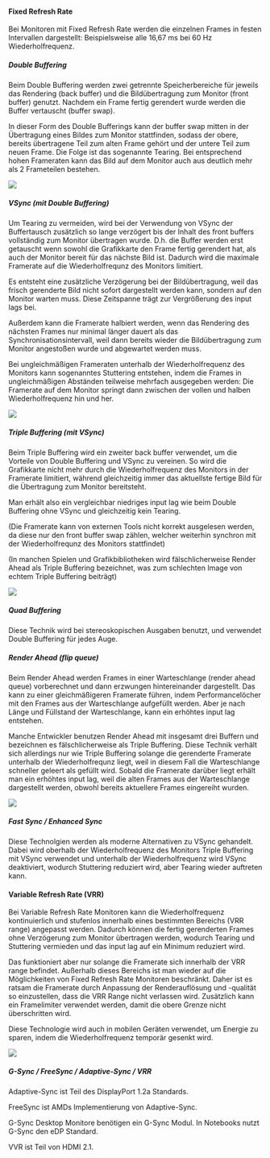 


#### Fixed Refresh Rate

Bei Monitoren mit Fixed Refresh Rate werden die einzelnen Frames in festen Intervallen dargestellt: Beispielsweise alle 16,67 ms bei 60 Hz Wiederholfrequenz.



##### Double Buffering

Beim Double Buffering werden zwei getrennte Speicherbereiche für jeweils das Rendering (back buffer) und die Bildübertragung zum Monitor (front buffer) genutzt. Nachdem ein Frame fertig gerendert wurde werden die Buffer vertauscht (buffer swap).

In dieser Form des Double Bufferings kann der buffer swap mitten in der Übertragung eines Bildes zum Monitor stattfinden, sodass der obere, bereits übertragene Teil zum alten Frame gehört und der untere Teil zum neuen Frame. Die Folge ist das sogenannte Tearing. Bei entsprechend hohen Frameraten kann das Bild auf dem Monitor auch aus deutlich mehr als 2 Frameteilen bestehen.

<img src={DoubleBufferingImage} />



##### VSync (mit Double Buffering)

Um Tearing zu vermeiden, wird bei der Verwendung von VSync der Buffertausch zusätzlich so lange verzögert bis der Inhalt des front buffers vollständig zum Monitor übertragen wurde. D.h. die Buffer werden erst getauscht wenn sowohl die Grafikkarte den Frame fertig gerendert hat, als auch der Monitor bereit für das nächste Bild ist. Dadurch wird die maximale Framerate auf die Wiederholfrequnz des Monitors limitiert.

Es entsteht eine zusätzliche Verzögerung bei der Bildübertragung, weil das frisch gerenderte Bild nicht sofort dargestellt werden kann, sondern auf den Monitor warten muss. Diese Zeitspanne trägt zur Vergrößerung des input lags bei.

Außerdem kann die Framerate halbiert werden, wenn das Rendering des nächsten Frames nur minimal länger dauert als das Synchronisationsintervall, weil dann bereits wieder die Bildübertragung zum Monitor angestoßen wurde und abgewartet werden muss.

Bei ungleichmäßigen Frameraten unterhalb der Wiederholfrequenz des Monitors kann sogenanntes Stuttering entstehen, indem die Frames in ungleichmäßigen Abständen teilweise mehrfach ausgegeben werden: Die Framerate auf dem Monitor springt dann zwischen der vollen und halben Wiederholfrequenz hin und her.

<img src={DoubleBufferingVSyncImage} />



##### Triple Buffering (mit VSync)

Beim Triple Buffering wird ein zweiter back buffer verwendet, um die Vorteile von Double Buffering und VSync zu vereinen. So wird die Grafikkarte nicht mehr durch die Wiederholfrequenz des Monitors in der Framerate limitiert, während gleichzeitig immer das aktuellste fertige Bild für die Übertragung zum Monitor bereitsteht.

Man erhält also ein vergleichbar niedriges input lag wie beim Double Buffering ohne VSync und gleichzeitig kein Tearing.

(Die Framerate kann von externen Tools nicht korrekt ausgelesen werden, da diese nur den front buffer swap zählen, welcher weiterhin synchron mit der Wiederholfrequnz des Monitors stattfindet)

(In manchen Spielen und Grafikbibliotheken wird fälschlicherweise Render Ahead als Triple Buffering bezeichnet, was zum schlechten Image von echtem Triple Buffering beiträgt)

<img src={TripleBufferingVSyncImage} />



##### Quad Buffering

Diese Technik wird bei stereoskopischen Ausgaben benutzt, und verwendet Double Buffering für jedes Auge.



##### Render Ahead (flip queue)

Beim Render Ahead werden Frames in einer Warteschlange (render ahead queue) vorberechnet und dann erzwungen hintereinander dargestellt. Das kann zu einer gleichmäßigeren Framerate führen, indem Performancelöcher mit den Frames aus der Warteschlange aufgefüllt werden. Aber je nach Länge und Füllstand der Warteschlange, kann ein erhöhtes input lag entstehen.

Manche Entwickler benutzen Render Ahead mit insgesamt drei Buffern und bezeichnen es fälschlicherweise als Triple Buffering. Diese Technik verhält sich allerdings nur wie Triple Buffering solange die gerenderte Framerate unterhalb der Wiederholfrequnz liegt, weil in diesem Fall die Warteschlange schneller geleert als gefüllt wird. Sobald die Framerate darüber liegt erhält man ein erhöhtes input lag, weil die alten Frames aus der Warteschlange dargestellt werden, obwohl bereits aktuellere Frames eingereiht wurden.

<img src={RenderAheadImage} />


##### Fast Sync / Enhanced Sync

Diese Technolgien werden als moderne Alternativen zu VSync gehandelt. Dabei wird oberhalb der Wiederholfrequenz des Monitors Triple Buffering mit VSync verwendet und unterhalb der Wiederholfrequenz wird VSync deaktiviert, wodurch Stuttering reduziert wird, aber Tearing wieder auftreten kann.



#### Variable Refresh Rate (VRR)

Bei Variable Refresh Rate Monitoren kann die Wiederholfrequenz kontinuierlich und stufenlos innerhalb eines bestimmten Bereichs (VRR range) angepasst werden. Dadurch können die fertig gerenderten Frames ohne Verzögerung zum Monitor übertragen werden, wodurch Tearing und Stuttering vermieden und das input lag auf ein Minimum reduziert wird.

Das funktioniert aber nur solange die Framerate sich innerhalb der VRR range befindet. Außerhalb dieses Bereichs ist man wieder auf die Möglichkeiten von Fixed Refresh Rate Monitoren beschränkt. Daher ist es ratsam die Framerate durch Anpassung der Renderauflösung und -qualität so einzustellen, dass die VRR Range nicht verlassen wird. Zusätzlich kann ein Framelimiter verwendet werden, damit die obere Grenze nicht überschritten wird.

Diese Technologie wird auch in mobilen Geräten verwendet, um Energie zu sparen, indem die Wiederholfrequenz temporär gesenkt wird.

<img src={VRRImage} />



##### G-Sync / FreeSync / Adaptive-Sync / VRR

Adaptive-Sync ist Teil des DisplayPort 1.2a Standards.

FreeSync ist AMDs Implementierung von Adaptive-Sync.

G-Sync Desktop Monitore benötigen ein G-Sync Modul. In Notebooks nutzt G-Sync den eDP Standard.

VVR ist Teil von HDMI 2.1.



<!-- https://www.anandtech.com/show/2794 -->
<!-- https://www.anandtech.com/show/11664/amd-radeon-software-crimson-relive-edition-1772/6 -->
<!-- https://www.youtube.com/watch?v=bMwY_dlZYiM -->
<!-- https://en.wikipedia.org/wiki/Variable_refresh_r -->